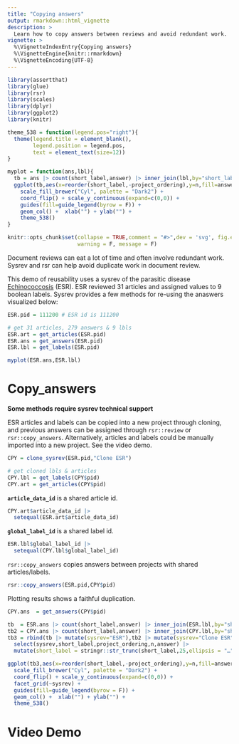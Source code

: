 ```yaml
---
title: "Copying answers"
output: rmarkdown::html_vignette
description: >
  Learn how to copy answers between reviews and avoid redundant work.
vignette: >
  %\VignetteIndexEntry{Copying answers}
  %\VignetteEngine{knitr::rmarkdown}
  %\VignetteEncoding{UTF-8}
---
```


```r
library(assertthat)
library(glue)
library(rsr)
library(scales)
library(dplyr)
library(ggplot2)
library(knitr)

theme_538 = function(legend.pos="right"){
  theme(legend.title = element_blank(),
        legend.position = legend.pos,
        text = element_text(size=12)) 
}

myplot = function(ans,lbl){
  tb = ans |> count(short_label,answer) |> inner_join(lbl,by="short_label")
  ggplot(tb,aes(x=reorder(short_label,-project_ordering),y=n,fill=answer)) + 
    scale_fill_brewer("Cyl", palette = "Dark2") +
    coord_flip() + scale_y_continuous(expand=c(0,0)) +
    guides(fill=guide_legend(byrow = F)) +
    geom_col() +  xlab("") + ylab("") + 
    theme_538()
}

knitr::opts_chunk$set(collapse = TRUE,comment = "#>",dev = 'svg', fig.ext=".svg",
                      warning = F, message = F) 
```

Document reviews can eat a lot of time and often involve redundant work. Sysrev and rsr can help avoid duplicate work in document review.

This demo of reusability uses a sysrev of the parasitic disease [Echinococcosis](https://sysrev.com/p/111200) (ESR). ESR reviewed 31 articles and assigned values to 9 boolean labels. Sysrev provides a few methods for re-using the anaswers visualized below:

```r
ESR.pid = 111200 # ESR id is 111200

# get 31 articles, 279 answers & 9 lbls
ESR.art = get_articles(ESR.pid) 
ESR.ans = get_answers(ESR.pid)  
ESR.lbl = get_labels(ESR.pid)   
```

```r
myplot(ESR.ans,ESR.lbl)
```

# Copy_answers
**Some methods require sysrev technical support**

ESR articles and labels can be copied into a new project through cloning, and previous answers can be assigned through `rsr::review` or `rsr::copy_answers`. Alternatively, articles and labels could be manually imported into a new project. See the video demo.

```r
CPY = clone_sysrev(ESR.pid,"Clone ESR")

# get cloned lbls & articles
CPY.lbl = get_labels(CPY$pid)   
CPY.art = get_articles(CPY$pid)
```

**`article_data_id`** is a shared article id.

```r
CPY.art$article_data_id |> 
  setequal(ESR.art$article_data_id)
```

**`global_label_id`** is a shared label id.

```r
ESR.lbl$global_label_id |> 
  setequal(CPY.lbl$global_label_id)
```

`rsr::copy_answers` copies answers between projects with shared articles/labels. 

```r
rsr::copy_answers(ESR.pid,CPY$pid)
```

Plotting results shows a faithful duplication.

```r
CPY.ans  = get_answers(CPY$pid)

tb  = ESR.ans |> count(short_label,answer) |> inner_join(ESR.lbl,by="short_label")
tb2 = CPY.ans |> count(short_label,answer) |> inner_join(CPY.lbl,by="short_label")
tb3 = rbind(tb |> mutate(sysrev="ESR"),tb2 |> mutate(sysrev="Clone ESR")) |> 
  select(sysrev,short_label,project_ordering,n,answer) |> 
  mutate(short_label = stringr::str_trunc(short_label,25,ellipsis = "…"))

ggplot(tb3,aes(x=reorder(short_label,-project_ordering),y=n,fill=answer)) + 
  scale_fill_brewer("Cyl", palette = "Dark2") +
  coord_flip() + scale_y_continuous(expand=c(0,0)) +
  facet_grid(~sysrev) +
  guides(fill=guide_legend(byrow = F)) +
  geom_col() +  xlab("") + ylab("") + 
  theme_538()
```

# Video Demo



